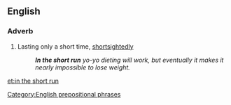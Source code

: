 ==English==

===Adverb===
{{en-adv|pos=[[in]] the [[short]] [[run]]|-}}

# {{idiomatic}} Lasting only a short time, [[shortsightedly]] 
#:'''''In the short run''' yo-yo dieting will work, but eventually it makes it nearly impossible to lose weight.''

[[Category:English prepositional phrases]]

[[et:in the short run]]